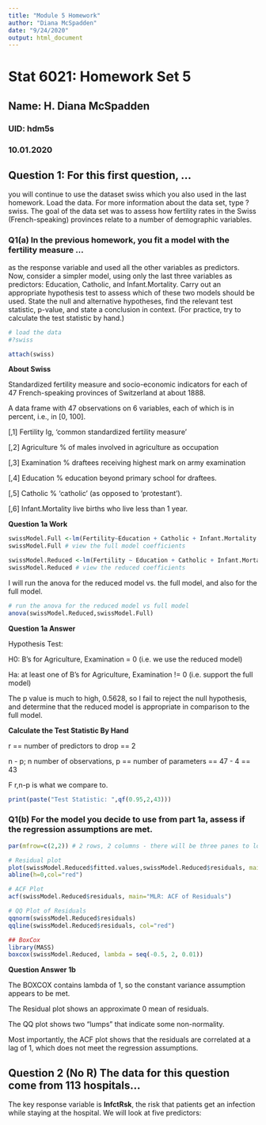 ```yaml
---
title: "Module 5 Homework"
author: "Diana McSpadden"
date: "9/24/2020"
output: html_document
---
```


# Stat 6021: Homework Set 5

## Name: H. Diana McSpadden
### UID: hdm5s
### 10.01.2020


## Question 1: For this first question, ...
you will continue to use the dataset swiss which you also used in the last homework. Load the data. For more information about the data set, type ?swiss. The goal of the data set was to assess how fertility rates in the Swiss (French-speaking) provinces relate to a number of demographic variables.

### Q1(a) In the previous homework, you fit a model with the fertility measure ...
as the response variable and used all the other variables as predictors. Now, consider a simpler model, using only the last three variables as predictors: Education, Catholic, and Infant.Mortality. Carry out an appropriate hypothesis test to assess which of these two models should be used. State the null and alternative hypotheses, find the relevant test statistic, p-value, and state a conclusion in context. (For practice, try to calculate the test statistic by hand.)

```r
# load the data
#?swiss

attach(swiss)
```

**About Swiss**

Standardized fertility measure and socio-economic indicators for each of 47 French-speaking provinces of Switzerland at about 1888.

A data frame with 47 observations on 6 variables, each of which is in percent, i.e., in [0, 100].

[,1]	Fertility	Ig, ‘common standardized fertility measure’

[,2]	Agriculture	% of males involved in agriculture as occupation

[,3]	Examination	% draftees receiving highest mark on army examination

[,4]	Education	% education beyond primary school for draftees.

[,5]	Catholic	% ‘catholic’ (as opposed to ‘protestant’).

[,6]	Infant.Mortality	live births who live less than 1 year.

**Question 1a Work**

```r
swissModel.Full <-lm(Fertility~Education + Catholic + Infant.Mortality + Agriculture + Examination) # I put agriculture and examination on the end
swissModel.Full # view the full model coefficients

swissModel.Reduced <-lm(Fertility ~ Education + Catholic + Infant.Mortality)
swissModel.Reduced # view the reduced coefficients
```
 I will run the anova for the reduced model vs. the full model, and also for the full model.

```r

# run the anova for the reduced model vs full model
anova(swissModel.Reduced,swissModel.Full)

```

**Question 1a Answer**

Hypothesis Test:

H0: B's for Agriculture, Examination = 0 (i.e. we use the reduced model)

Ha: at least one of B's for Agriculture, Examination != 0 (i.e. support the full model)

The p value is much to high, 0.5628, so I fail to reject the null hypothesis, and determine that the reduced model is appropriate in comparison to the full model.

**Calculate the Test Statistic By Hand**


r == number of predictors to drop == 2

n - p; n number of observations, p == number of parameters == 47 - 4 == 43

F r,n-p is what we compare to.

```r
print(paste("Test Statistic: ",qf(0.95,2,43)))
```
### Q1(b) For the model you decide to use from part 1a, assess if the regression assumptions are met.
```r

par(mfrow=c(2,2)) # 2 rows, 2 columns - there will be three panes to look through

# Residual plot
plot(swissModel.Reduced$fitted.values,swissModel.Reduced$residuals, main="MLR: Residuals vs. Fitted Values")
abline(h=0,col="red")

# ACF Plot
acf(swissModel.Reduced$residuals, main="MLR: ACF of Residuals")

# QQ Plot of Residuals
qqnorm(swissModel.Reduced$residuals)
qqline(swissModel.Reduced$residuals, col="red")

## BoxCox
library(MASS)
boxcox(swissModel.Reduced, lambda = seq(-0.5, 2, 0.01))
```
**Question Answer 1b**

The BOXCOX contains lambda of 1, so the constant variance assumption appears to be met.

The Residual plot shows an approximate 0 mean of residuals.

The QQ plot shows two "lumps" that indicate some non-normality.

Most importantly, the ACF plot shows that the residuals are correlated at a lag of 1, which does not meet the regression assumptions.


## Question 2 (No R) The data for this question come from 113 hospitals...
The key response variable is **InfctRsk**, the risk that patients get an infection while staying at the hospital.
We will look at five predictors:

